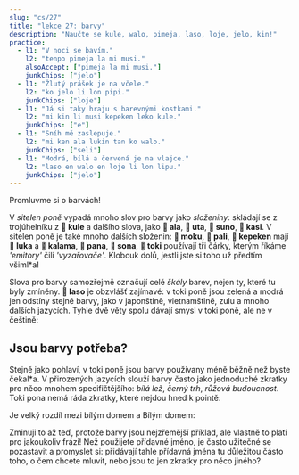 ---
slug: "cs/27"
title: "lekce 27: barvy"
description: "Naučte se kule, walo, pimeja, laso, loje, jelo, kin!"
practice:
  - l1: "V noci se bavím."
    l2: "tenpo pimeja la mi musi."
    alsoAccept: ["pimeja la mi musi."]
    junkChips: ["jelo"]
  - l1: "Žlutý prášek je na včele."
    l2: "ko jelo li lon pipi."
    junkChips: ["loje"]
  - l1: "Já si taky hraju s barevnými kostkami."
    l2: "mi kin li musi kepeken leko kule."
    junkChips: ["e"]
  - l1: "Sníh mě zaslepuje."
    l2: "mi ken ala lukin tan ko walo."
    junkChips: ["seli"]
  - l1: "Modrá, bílá a červená je na vlajce."
    l2: "laso en walo en loje li lon lipu."
    junkChips: ["jelo"]
---


Promluvme si o barvách!

<List>
  <Word sl="kule" m="barva, druh; barevný" />
  <Word sl="walo" m="bílá, bledý" />
  <Word sl="pimeja" m="černá, tmavý" />
  <Word sl="loje" m="červená, purpurová" />
  <Word sl="jelo" m="žlutá" />
  <Word sl="laso" m="zelená, tyrkysová, modrá" />
</List>

V *sitelen poně* vypadá mnoho slov pro barvy jako *složeniny*: skládají se z trojúhelníku z **󱤞 kule** a dalšího slova, jako **󱤂 ala**, **󱥰 uta**, **󱥤 suno**, **󱤗 kasi**. V sitelen poně je také mnoho dalších složenin: **󱤶 moku**, **󱥉 pali**, **󱤙 kepeken** mají **󱤭 luka** a **󱤕 kalama**, **󱥌 pana**, **󱥡 sona**, **󱥬 toki** používají tři čárky, kterým říkáme *'emitory'* čili *'vyzařovače'*. Klobouk dolů, jestli jste si toho už předtím všiml\*a!

Slova pro barvy samozřejmě označují celé *škály* barev, nejen ty, které tu byly zmíněny. **󱤣 laso** je obzvlášť zajímavé: v toki poně jsou zelená a modrá jen odstíny stejné barvy, jako v japonštině, vietnamštině, zulu a mnoho dalších jazycích. Tyhle dvě věty spolu dávají smysl v toki poně, ale ne v češtině:

<List>
  <Word sl="kin" m="také" />
  <Sentence sl="sewi li laso." m="Obloha je modrá." />
  <Sentence sl="kasi kin li laso." m="Tráva je taky zelená." />
</List>

## Jsou barvy potřeba?

Stejně jako pohlaví, v toki poně jsou barvy používany méně běžně než byste čekal\*a. V přirozených jazycích slouží barvy často jako jednoduché zkratky pro něco mnohem specifičtějšího: *bílá lež*, *černý trh*, *růžová budoucnost*. Toki pona nemá ráda zkratky, které nejdou hned k pointě:

<List>
  <Sentence sl="tenpo kama loje" m="(doslova) růžová budoucnost (???)" />
  <Sentence sl="tenpo kama pona" m="dobrá budoucnost" />
</List>

Je velký rozdíl mezi bílým domem a Bílým domem:

<List>
  <Sentence sl="tomo walo" m="bílý dům" />
  <Sentence sl="tomo ni la jan li lawa e ma Mewika." m="Bílý dům" />
</List>

Zminuji to až teď, protože barvy jsou nejzřemější příklad, ale vlastně to platí pro jakoukoliv frázi! Než použijete přídavné jméno, je často užitečné se pozastavit a promyslet si: přidávají tahle přídavná jména tu důležitou částo toho, o čem chcete mluvit, nebo jsou to jen zkratky pro něco jiného?

<Practice exercises={frontmatter.practice} />